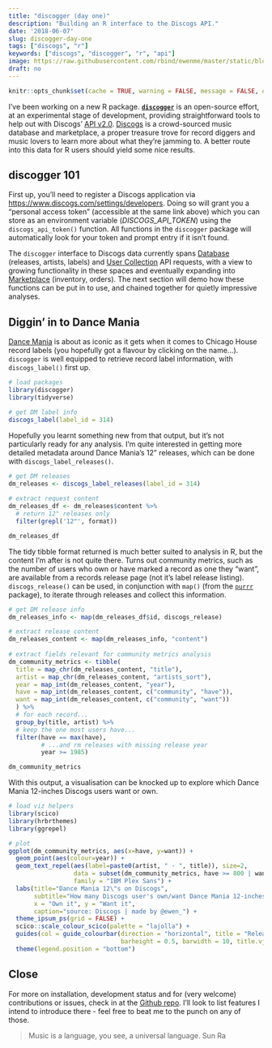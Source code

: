 ```yaml
---
title: "discogger (day one)"
description: "Building an R interface to the Discogs API."
date: '2018-06-07'
slug: discogger-day-one
tags: ["discogs", "r"]
keywords: ["discogs", "discogger", "r", "api"]
image: https://raw.githubusercontent.com/rbind/ewenme/master/static/blog/2018-06-07-discogger-day-one_files/figure-html/unnamed-chunk-4-1.png
draft: no
---
```


```r
knitr::opts_chunk$set(cache = TRUE, warning = FALSE, message = FALSE, out.width = '100%', dev = c('svg', 'png'))
```

I've been working on a new R package. [**`discogger`**](https://github.com/ewenme/discogger) is an open-source effort, at an experimental stage of development, providing straightforward tools to help out with Discogs' [API v2.0](https://www.discogs.com/developers/#). [Discogs](https://www.discogs.com) is a crowd-sourced music database and marketplace, a proper treasure trove for record diggers and music lovers to learn more about what they're jamming to. A better route into this data for R users should yield some nice results.

## discogger 101

First up, you'll need to register a Discogs application via [https://www.discogs.com/settings/developers](https://www.discogs.com/settings/developers). Doing so will grant you a "personal access token" (accessible at the same link above) which you can store as an environment variable (*DISCOGS_API_TOKEN*) using the `discogs_api_token()` function. All functions in the `discogger` package will automatically look for your token and prompt entry if it isn't found.

The `discogger` interface to Discogs data currently spans [Database](https://www.discogs.com/developers/#page:database) (releases, artists, labels) and [User Collection](https://www.discogs.com/developers/#page:user-collection) API requests, with a view to growing functionality in these spaces and eventually expanding into [Marketplace](https://www.discogs.com/developers/#page:marketplace) (inventory, orders). The next section will demo how these functions can be put in to use, and chained together for quietly impressive analyses.

## Diggin' in to Dance Mania

[Dance Mania](http://dancemaniarecords.com/) is about as iconic as it gets when it comes to Chicago House record labels (you hopefully got a flavour by clicking on the name...). `discogger` is well equipped to retrieve record label information, with `discogs_label()` first up.

```r
# load packages
library(discogger)
library(tidyverse)

# get DM label info
discogs_label(label_id = 314)
```

Hopefully you learnt something new from that output, but it's not particularly ready for any analysis. I'm quite interested in getting more detailed metadata around Dance Mania's 12" releases, which can be done with `discogs_label_releases()`.

```r
# get DM releases
dm_releases <- discogs_label_releases(label_id = 314)
  
# extract request content
dm_releases_df <- dm_releases$content %>%
  # return 12" releases only
  filter(grepl('12"', format))

dm_releases_df
```

The tidy tibble format returned is much better suited to analysis in R, but the content I'm after is not quite there. Turns out community metrics, such as the number of users who own or have marked a record as one they "want", are available from a records release page (not it's label release listing). `discogs_release()` can be used, in conjunction with `map()` (from the [`purrr`](https://purrr.tidyverse.org/) package), to iterate through releases and collect this information.

```r
# get DM release info
dm_releases_info <- map(dm_releases_df$id, discogs_release)

# extract release content
dm_releases_content <- map(dm_releases_info, "content")
  
# extract fields relevant for community metrics analysis
dm_community_metrics <- tibble(
  title = map_chr(dm_releases_content, "title"),
  artist = map_chr(dm_releases_content, "artists_sort"),
  year = map_int(dm_releases_content, "year"),
  have = map_int(dm_releases_content, c("community", "have")),
  want = map_int(dm_releases_content, c("community", "want"))
  ) %>%
  # for each record...
  group_by(title, artist) %>%
  # keep the one most users have...
  filter(have == max(have),
         # ...and rm releases with missing release year
         year >= 1985)

dm_community_metrics
```

With this output, a visualisation can be knocked up to explore which Dance Mania 12-inches Discogs users want or own.

```r
# load viz helpers
library(scico)
library(hrbrthemes)
library(ggrepel)

# plot
ggplot(dm_community_metrics, aes(x=have, y=want)) +
  geom_point(aes(colour=year)) +
  geom_text_repel(aes(label=paste0(artist, " - ", title)), size=2,
                  data = subset(dm_community_metrics, have >= 800 | want >= 1000),
                  family = "IBM Plex Sans") +
  labs(title="Dance Mania 12\"s on Discogs", 
       subtitle="How many Discogs user's own/want Dance Mania 12-inches (1985 - 2018).",
       x = "Own it", y = "Want it",
       caption="source: Discogs | made by @ewen_") +
  theme_ipsum_ps(grid = FALSE) +
  scico::scale_colour_scico(palette = "lajolla") +
  guides(col = guide_colourbar(direction = "horizontal", title = "Release year",
                               barheight = 0.5, barwidth = 10, title.vjust = 1)) +
  theme(legend.position = "bottom")
```

## Close

For more on installation, development status and for (very welcome) contributions or issues, check in at the [Github repo](https://github.com/ewenme/discogger). I'll look to list features I intend to introduce there - feel free to beat me to the punch on any of those. 

> Music is a language, you see, a universal language.
Sun Ra